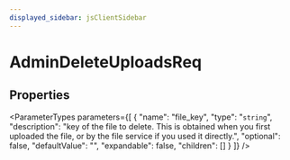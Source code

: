 ```yaml
---
displayed_sidebar: jsClientSidebar
---
```



# AdminDeleteUploadsReq

## Properties

<ParameterTypes parameters={[
  {
    "name": "file_key",
    "type": "`string`",
    "description": "key of the file to delete. This is obtained when you first uploaded the file, or by the file service if you used it directly.",
    "optional": false,
    "defaultValue": "",
    "expandable": false,
    "children": []
  }
]} />
